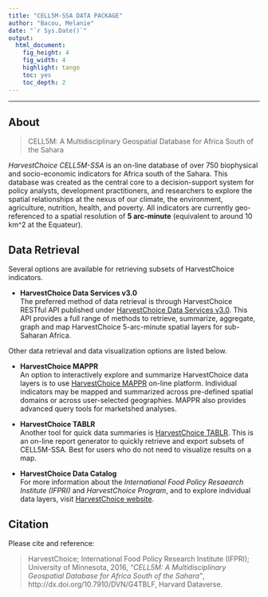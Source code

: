 ```yaml
---
title: "CELL5M-SSA DATA PACKAGE"
author: "Bacou, Melanie"
date: "`r Sys.Date()`"
output:
  html_document:
    fig_height: 4
    fig_width: 4
    highlight: tango
    toc: yes
    toc_depth: 2
---
```


--------------------------------------------------------------------------------------

## About

> CELL5M: A Multidisciplinary Geospatial Database for Africa South of the Sahara

*HarvestChoice CELL5M-SSA* is an on-line database of over 750 biophysical and socio-economic indicators for Africa south of the Sahara. This database was created as the central core to a decision-support system for policy analysts, development practitioners, and researchers to explore the spatial relationships at the nexus of our climate, the environment, agriculture, nutrition, health, and poverty. All indicators are currently geo-referenced to a spatial resolution of **5 arc-minute** (equivalent to around 10 km^2 at the Equateur).

## Data Retrieval

Several options are available for retrieving subsets of HarvestChoice indicators.

* **HarvestChoice Data Services v3.0**  
The preferred method of data retrieval is through HarvestChoice RESTful API published under [HarvestChoice Data Services v3.0](http://harvestchoice.github.io/hc-api3/). This API provides a full range of methods to retrieve, summarize, aggregate, graph and map HarvestChoice 5-arc-minute spatial layers for sub-Saharan Africa.

Other data retrieval and data visualization options are listed below. 

* **HarvestChoice MAPPR**  
An option to interactively explore and summarize HarvestChoice data layers is to use [HarvestChoice MAPPR](http://harvestchoice.org/mappr) on-line platform. Individual indicators may be mapped and summarized across pre-defined spatial domains or across user-selected geographies. MAPPR also provides advanced query tools for marketshed analyses.


* **HarvestChoice TABLR**  
Another tool for quick data summaries is [HarvestChoice TABLR](http://harvestchoice.org/tablr). This is an on-line report generator to quickly retrieve and export subsets of CELL5M-SSA. Best for users who do not need to visualize results on a map.

* **HarvestChoice Data Catalog**  
For more information about the *International Food Policy Resaearch Institute (IFPRI)* and *HarvestChoice Program*, and to explore individual data layers, visit [HarvestChoice website](http://harvestchoice.org/).


## Citation

Please cite and reference:

> HarvestChoice; International Food Policy Research Institute (IFPRI); University of Minnesota, 2016, *"CELL5M: A Multidisciplinary Geospatial Database for Africa South of the Sahara"*, http://dx.doi.org/10.7910/DVN/G4TBLF, Harvard Dataverse.
